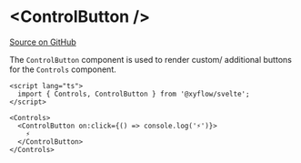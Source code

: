 
# &lt;ControlButton />

[Source on GitHub](https://github.com/wbkd/react-flow/blob/78169c992bf95a5dbc9bccbdc2a07725a307e2c3/packages/svelte/src/lib/plugins/Controls/ControlButton.svelte)

The `ControlButton` component is used to render custom/ additional buttons for the `Controls` component.

```svelte
<script lang="ts">
  import { Controls, ControlButton } from '@xyflow/svelte';
</script>

<Controls>
  <ControlButton on:click={() => console.log('⚡️')}>
    ⚡️
  </ControlButton>
</Controls>
```

